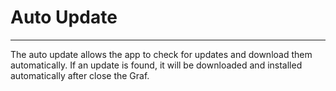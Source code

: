 # Auto Update

---

The auto update allows the app to check for updates and download them automatically.
If an update is found, it will be downloaded and installed automatically after close the Graf.
